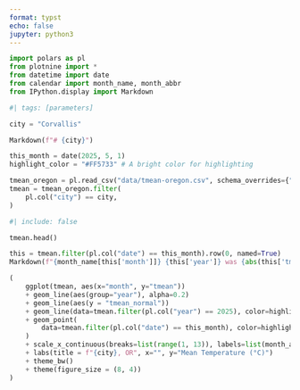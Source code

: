 ```yaml
---
format: typst
echo: false
jupyter: python3
---
```


```python
import polars as pl
from plotnine import *
from datetime import date
from calendar import month_name, month_abbr
from IPython.display import Markdown
```

```python
#| tags: [parameters]

city = "Corvallis"
```

```python
Markdown(f"# {city}")
```

```python
this_month = date(2025, 5, 1)
highlight_color = "#FF5733" # A bright color for highlighting
```

```python
tmean_oregon = pl.read_csv("data/tmean-oregon.csv", schema_overrides={"date": pl.Date})
tmean = tmean_oregon.filter(
    pl.col("city") == city,
)
```

```python
#| include: false

tmean.head()
```

```python
this = tmean.filter(pl.col("date") == this_month).row(0, named=True)
Markdown(f"{month_name[this['month']]} {this['year']} was {abs(this['tmean_diff']):.1f}°C {this['tmean_direction']} than usual.")
```

```python
(
    ggplot(tmean, aes(x="month", y="tmean"))
    + geom_line(aes(group="year"), alpha=0.2)
    + geom_line(aes(y = "tmean_normal"))
    + geom_line(data=tmean.filter(pl.col("year") == 2025), color=highlight_color)
    + geom_point(
        data=tmean.filter(pl.col("date") == this_month), color=highlight_color
    )
    + scale_x_continuous(breaks=list(range(1, 13)), labels=list(month_abbr[1:]))
    + labs(title = f"{city}, OR", x="", y="Mean Temperature (°C)")
    + theme_bw() 
    + theme(figure_size = (8, 4))
)
```

